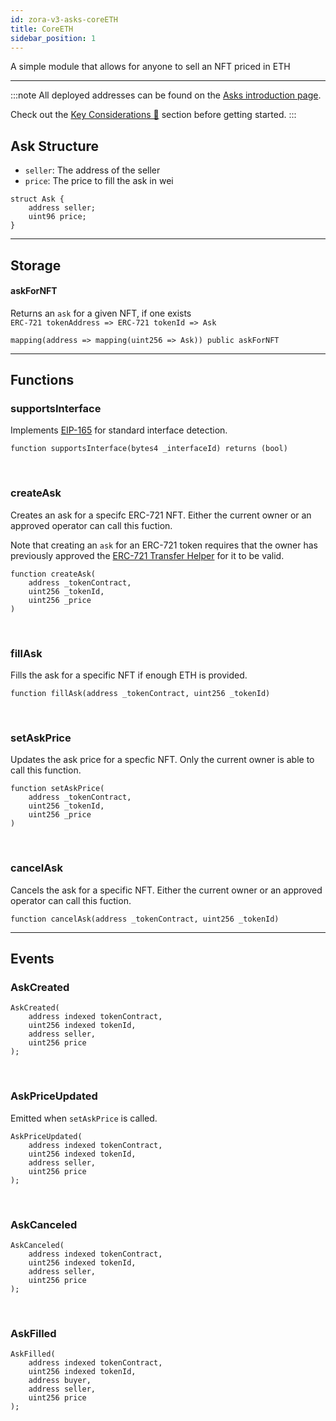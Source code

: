 ```yaml
---
id: zora-v3-asks-coreETH
title: CoreETH
sidebar_position: 1
---
```


A simple module that allows for anyone to sell an NFT priced in ETH

---

:::note
All deployed addresses can be found on the [Asks introduction page](../zora-v3-asks-intro#asks-auction-addresses).

Check out the [Key Considerations 🔑](../zora-v3-asks-intro#key-considerations-) section before getting started.
:::

## Ask Structure

- `seller`: The address of the seller
- `price`: The price to fill the ask in wei

```
struct Ask {
    address seller;
    uint96 price;
}
```

---

## Storage

#### askForNFT
Returns an `ask` for a given NFT, if one exists <br/>
`ERC-721 tokenAddress => ERC-721 tokenId => Ask`

 ```
 mapping(address => mapping(uint256 => Ask)) public askForNFT
 ```

---

## Functions

### supportsInterface
Implements [EIP-165](https://eips.ethereum.org/EIPS/eip-165) for standard interface detection.

```
function supportsInterface(bytes4 _interfaceId) returns (bool)
```

<br/> 

### createAsk
Creates an ask for a specifc ERC-721 NFT. 
Either the current owner or an approved operator can call this fuction.

Note that creating an `ask` for an ERC-721 token requires that the owner has previously approved the [ERC-721 Transfer Helper](../../../smart-contracts/zora-V3#approving-tokens-to-v3) for it to be valid.

```
function createAsk(
    address _tokenContract,
    uint256 _tokenId,
    uint256 _price
)
```

<br/> 

### fillAsk
Fills the ask for a specific NFT if enough ETH is provided.
```
function fillAsk(address _tokenContract, uint256 _tokenId)
```

<br/> 

### setAskPrice 
Updates the ask price for a specfic NFT. Only the current owner is able to call this function.

```
function setAskPrice(
    address _tokenContract,
    uint256 _tokenId,
    uint256 _price
)
```

<br/> 

### cancelAsk
Cancels the ask for a specific NFT. Either the current owner or an approved operator can call this fuction.

```
function cancelAsk(address _tokenContract, uint256 _tokenId)
```

--- 

## Events

### AskCreated

```
AskCreated(
    address indexed tokenContract, 
    uint256 indexed tokenId, 
    address seller, 
    uint256 price
);
```

<br/> 

### AskPriceUpdated
Emitted when `setAskPrice` is called.
```
AskPriceUpdated(
    address indexed tokenContract, 
    uint256 indexed tokenId, 
    address seller, 
    uint256 price
);
```

<br/>

### AskCanceled
```
AskCanceled(
    address indexed tokenContract, 
    uint256 indexed tokenId, 
    address seller, 
    uint256 price
);
```

<br/>

### AskFilled

```
AskFilled(
    address indexed tokenContract, 
    uint256 indexed tokenId, 
    address buyer, 
    address seller, 
    uint256 price
);
```

<br/>